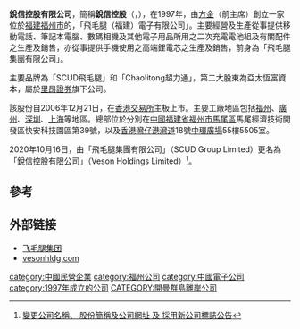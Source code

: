 '''銳信控股有限公司'''，簡稱'''銳信控股'''（'''{{lang-en|Veson Holdings Limited}}'''，{{hkex|1399}}），在1997年，由[[方金|方金]]（前主席）創立一家位於[[福建|福建]][[福州市|福州市]]的，「飛毛腿（福建）電子有限公司」。主要經營及生產從事提供移動電話、筆記本電腦、數碼相機及其他電子用品所用之二次充電電池組及有關配件之生產及銷售，亦從事提供手機使用之高端鋰電芯之生產及銷售，前身為「飛毛腿集團有限公司」。

主要品牌為「SCUD飛毛腿」和「Chaolitong超力通」，第二大股東為亞太恆富資本，屬於[[里昂證券|里昂證券]]旗下公司。

該股份自2006年12月21日，在[[香港交易所|香港交易所]]主板上市。主要工廠地區包括[[福州|福州]]、[[廣州|廣州]]、[[深圳|深圳]]、[[上海|上海]]等地區。總部位於分別在[[中國|中國]][[福建省|福建省]][[福州市|福州市]][[馬尾區|馬尾區]]馬尾經濟技術開發區快安科技園區第39號，以及[[香港|香港]][[灣仔|灣仔]][[港灣道|港灣道]]18號[[中環廣場|中環廣場]]55樓5505室。

2020年10月16日，由「飛毛腿集團有限公司」（SCUD Group Limited）更名為「銳信控股有限公司」（Veson Holdings Limited）<REF>[https://www1.hkexnews.hk/listedco/listconews/sehk/2020/1124/2020112400719_c.pdf 變更公司名稱、 股份簡稱及公司網址 及 採用新公司標誌公告]</REF>。

==參考==
{{REFLIST}}

== 外部链接 ==
* [http://www.scudcn.com 飞毛腿集团]
* [http://www.vesonhldg.com vesonhldg.com]

[[category:中國民營企業|category:中國民營企業]]
[[category:福州公司|category:福州公司]]
[[category:中國電子公司|category:中國電子公司]]
[[category:1997年成立的公司|category:1997年成立的公司]]
[[CATEGORY:開曼群島離岸公司|CATEGORY:開曼群島離岸公司]]